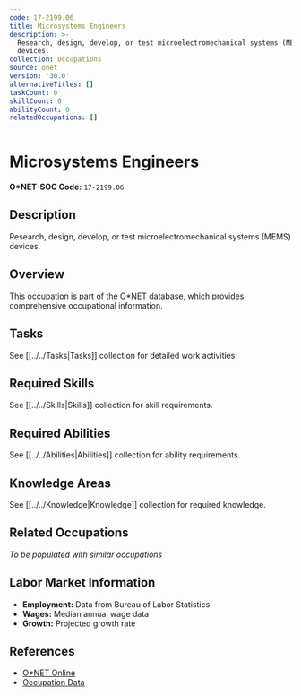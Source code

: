 ```yaml
---
code: 17-2199.06
title: Microsystems Engineers
description: >-
  Research, design, develop, or test microelectromechanical systems (MEMS)
  devices.
collection: Occupations
source: onet
version: '30.0'
alternativeTitles: []
taskCount: 0
skillCount: 0
abilityCount: 0
relatedOccupations: []
---
```

# Microsystems Engineers

**O*NET-SOC Code:** `17-2199.06`

## Description

Research, design, develop, or test microelectromechanical systems (MEMS) devices.

## Overview

This occupation is part of the O*NET database, which provides comprehensive occupational information.

## Tasks

See [[../../Tasks|Tasks]] collection for detailed work activities.

## Required Skills

See [[../../Skills|Skills]] collection for skill requirements.

## Required Abilities

See [[../../Abilities|Abilities]] collection for ability requirements.

## Knowledge Areas

See [[../../Knowledge|Knowledge]] collection for required knowledge.

## Related Occupations

*To be populated with similar occupations*

## Labor Market Information

- **Employment:** Data from Bureau of Labor Statistics
- **Wages:** Median annual wage data
- **Growth:** Projected growth rate

## References

- [O*NET Online](https://www.onetonline.org/link/summary/17-2199.06)
- [Occupation Data](https://www.onetcenter.org/)
